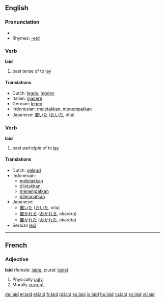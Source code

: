 ==English==

{{rank|sound|didn't|natural|516|laid|cold|led|low}}

=== Pronunciation ===
*{{audio|en-us-laid.ogg|Audio (US)}}
*Rhymes: [[Rhymes:English:-eɪd|-eɪd]]

===Verb===
'''laid'''
# past tense of to [[lay]]

====Translations====
*Dutch: [[legde]], [[legden]]
*Italian: [[giacere]]
*German: [[legen]]
*Indonesian: [[letak|meletakkan]], [[tempat|menempatkan]]
*Japanese: [[置いた]] ([[おいた]], oita)

===Verb===
'''laid'''
# past participle of to [[lay]]

==== Translations ====
*Dutch: [[gelegd]]
*Indonesian:
** [[letak|meletakkan]]
** [[letak|diletakkan]]
** [[tempat|menempatkan]]
** [[tempat|ditempatkan]]
*Japanese:
** [[置いた]] ([[おいた]], oita)
** [[置かれる]] ([[おかれる]], okareru)
** [[置かれた]] ([[おかれた]], okareta)
*Serbian [[leći]]

----

==French==
===Adjective===
'''laid''' {{m}} (female: [[laide]], plural: [[laids]])
# Physically [[ugly]].
# Morally [[corrupt]].

[[de:laid]]
[[et:laid]]
[[el:laid]]
[[fr:laid]]
[[gl:laid]]
[[ko:laid]]
[[io:laid]]
[[hu:laid]]
[[ru:laid]]
[[sv:laid]]
[[vi:laid]]